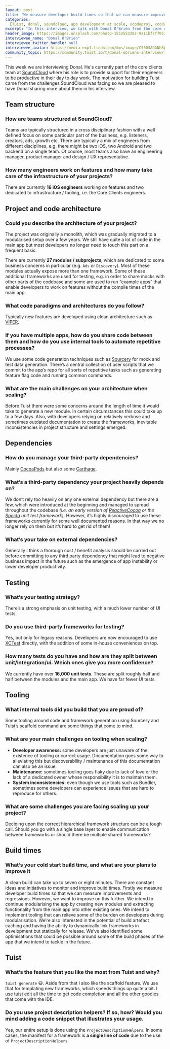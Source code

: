 ```yaml
---
layout: post
title: "We measure developer build times so that we can measure improvements and regressions - Donal O'Brien"
categories:
  [Tuist, donal, soundcloud, app development at scale, xcodeproj, xcode, swift]
excerpt: "In this interview, we talk with Donal O'Brien from the core clients team at SoundCloud. He shares how they leveraged modularization, Tuist, and tools like Sourcery to overcome the challenges they faced while scaling the app. Moreover, he touches on some present challenges like developer awareness and the maintenance of the tools around the project."
header_image: https://images.unsplash.com/photo-1552553302-9211bf7f7053?ixlib=rb-1.2.1&ixid=eyJhcHBfaWQiOjEyMDd9&auto=format&fit=crop&w=3367&q=80
interviewee_name: "Donal O'Brien"
interviewee_twitter_handle: null
interviewee_avatar: https://media-exp1.licdn.com/dms/image/C5603AQGNh8pYgOuxEg/profile-displayphoto-shrink_400_400/0?e=1597881600&v=beta&t=yqVfJ5mFbSg3Wm0KV9NqBEOrELAA43380hvxvLy6siw
community_topic: https://community.tuist.io/t/donal-obriens-interview/71
---
```


This week we are interviewing Donal. He's currently part of the core clients team at [SoundCloud](https://soundcloud.com) where his role is to provide support for their engineers to be productive in their day to day work. The motivation for building Tuist came from the challenges SoundCloud was facing so we are pleased to have Donal sharing more about them in his interview.

## Team structure

### How are teams structured at SoundCloud?

Teams are typically structured in a cross disciplinary fashion with a well defined focus on some particular part of the business, e.g. listeners, creators, ads, growth etc. There are typically a mix of engineers from different disciplines, e.g. there might be two iOS, two Android and two backend on a single team. Of course, most teams also have an engineering manager, product manager and design / UX representative.

### How many engineers work on features and how many take care of the infrastructure of your projects?

There are currently **16 iOS engineers** working on features and two dedicated to infrastructure / tooling, i.e. the Core Clients engineers.

## Project and code architecture

### Could you describe the architecture of your project?

The project was originally a monolith, which was gradually migrated to a modularised setup over a few years. We still have quite a lot of code in the main app but most developers no longer need to touch this part on a frequent basis.

There are currently **27 modules / subprojects**, which are dedicated to some business concerns in particular (e.g. `Ads` or `Discovery`). Most of these modules actually expose more than one framework. Some of these additional frameworks are used for testing, e.g. in order to share mocks with other parts of the codebase and some are used to run “example apps” that enable developers to work on features without the compile times of the main app.

### What code paradigms and architectures do you follow?

Typically new features are developed using clean architecture such as [VIPER](https://www.objc.io/issues/13-architecture/viper/).

### If you have multiple apps, how do you share code between them and how do you use internal tools to automate repetitive processes?

We use some code generation techniques such as [Sourcery](https://github.com/krzysztofzablocki/Sourcery) for mock and test data generation. There’s a central collection of user scripts that we commit to the app’s repo for all sorts of repetitive tasks such as generating feature flag code and running common commands.

### What are the main challenges on your architecture when scaling?

Before Tuist there were some concerns around the length of time it would take to generate a new module. In certain circumstances this could take up to a few days. Also, with developers relying on relatively verbose and sometimes outdated documentation to create the frameworks, inevitable inconsistencies in project structure and settings emerged.

## Dependencies

### How do you manage your third-party dependencies?

Mainly [CocoaPods](https://cocoapods.org) but also some [Carthage](https://github.com/carthage/carthage).

### What’s a third-party dependency your project heavily depends on?

We don’t rely too heavily on any one external dependency but there are a few, which were introduced at the beginning and managed to spread throughout the codebase _(i.e. an early version of [ReactiveCocoa](https://github.com/ReactiveCocoa/ReactiveCocoa) or the [Specta](https://github.com/specta/specta) unit test framework)_. However, it’s highly discouraged to use these frameworks currently for some well documented reasons. In that way we no longer rely on them but it’s hard to get rid of them!

### What’s your take on external dependencies?

Generally I think a thorough cost / benefit analysis should be carried out before committing to any third party dependency that might lead to negative business impact in the future such as the emergence of app instability or lower developer productivity.

## Testing

### What’s your testing strategy?

There’s a strong emphasis on unit testing, with a much lower number of UI tests.

### Do you use third-party frameworks for testing?

Yes, but only for legacy reasons. Developers are now encouraged to use [XCTest](https://developer.apple.com/documentation/xctest) directly, with the addition of some in-house conveniences on top.

### How many tests do you have and how are they split between unit/integration/ui. Which ones give you more confidence?

We currently have over **16,000 unit tests**. These are split roughly half and half between the modules and the main app. We have far fewer UI tests.

## Tooling

### What internal tools did you build that you are proud of?

Some tooling around code and framework generation using Sourcery and Tuist’s scaffold command are some things that come to mind.

### What are your main challenges on tooling when scaling?

- **Developer awareness:** some developers are just unaware of the existence of tooling or correct usage. Documentation goes some way to alleviating this but discoverability / maintenance of this documentation can also be an issue.
- **Maintenance:** sometimes tooling goes flaky due to lack of love or the lack of a dedicated owner whose responsibility it is to maintain them.
- **System inconsistencies:** even though we use tools such as Bundler, sometimes some developers can experience issues that are hard to reproduce for others.

### What are some challenges you are facing scaling up your project?

Deciding upon the correct hierarchical framework structure can be a tough call. Should you go with a single base layer to enable communication between frameworks or should there be multiple shared frameworks?

## Build times

### What’s your cold start build time, and what are your plans to improve it

A clean build can take up to seven or eight minutes. There are constant ideas and initiatives to monitor and improve build times. Firstly we measure developer build times so that we can measure improvements and regressions. However, we want to improve on this further. We intend to continue modularising the app by creating new modules and extracting functionality from the main app into other existing ones. We intend to implement tooling that can relieve some of the burden on developers during modularisation. We’re also interested in the potential of build artefact caching and having the ability to dynamically link frameworks in development but statically for release. We’ve also identified some optimisations that could be possible around some of the build phases of the app that we intend to tackle in the future.

## Tuist

### What’s the feature that you like the most from Tuist and why?

`tuist generate` 😃. Aside from that I also like the scaffold feature. We use that for templating new frameworks, which speeds things up quite a bit. I use tuist edit all the time to get code completion and all the other goodies that come with the IDE.

### Do you use project description helpers? If so, how? Would you mind adding a code snippet that illustrates your usage.

Yes, our entire setup is done using the `ProjectDescriptionHelpers`. In some cases, the manifest for a framework is **a single line of code** due to the use of `ProjectDescriptionHelpers`.
